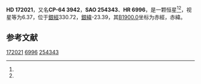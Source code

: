 {{Starbox begin
| name = HD 172021
}}
{{Starbox observe
| epoch = [[J2000.0|J2000.0]]
| constell = {{星座名待查}}<ref name=SIMBAD>{{cite web
 | url=http://simbad.u-strasbg.fr/simbad/sim-id?Ident=HR+6996
 | title=Pulsating variable Star
 | publisher=Centre de Données astronomiques de Strasbourg
 | work=SIMBAD
 | accessdate=2012-07-13
 | archive-date=2016-03-18
 | archive-url=https://web.archive.org/web/20160318101542/http://simbad.u-strasbg.fr/simbad/sim-id?Ident=HR+6996
 | dead-url=no
 }}</ref><ref name=DATA>{{cite web
 | url=http://vizier.u-strasbg.fr/viz-bin/VizieR-5?-out.add=.&-source=5050&-corr=PK=HR&-out.max=9999&HR=6996
 | title=VizieR Detailed Page
 | accessdate=2012-07-13
 | archive-date=2016-03-04
 | archive-url=https://web.archive.org/web/20160304225956/http://vizier.u-strasbg.fr/viz-bin/VizieR-5?-out.add=.&-source=5050&-corr=PK=HR&-out.max=9999&HR=6996
 | dead-url=no
 }}</ref>
| 星官 = 
| ra = {{RA|18|42|22.5}}<ref name=SIMBAD /><ref name=DATA />
| dec = {{DEC|-64|38|35}}<ref name=SIMBAD /><ref name=DATA />
| appmag_v = 6.37<ref name=SIMBAD /><ref name=DATA />
}}
{{Starbox character
| class = A5V<ref name=SIMBAD /><ref name=DATA />
| b-v = 0.15<ref name=SIMBAD /><ref name=DATA />
| u-b = 0.14<ref name=SIMBAD /><ref name=DATA />
| r-i = <ref name=SIMBAD /><ref name=DATA />
| variable = 
}}
{{Starbox astrometry
| radial_v = 0.14
| prop_mo_ra = -9
| parallax = 
| p_error = 
}}
{{Starbox catalog
| names =CP-64 3942，[[SAO星表|SAO]] 254343，[[HD星表|HD]] 172021，[[HR星表|HR]] 6996}}
{{Starbox reference |Simbad=HR+6996}}
{{Starbox end}}

'''HD 172021'''，又名'''CP-64 3942'''，'''SAO 254343'''、'''HR 6996'''，是一颗恒星<ref name=SIMBAD /><ref name=DATA />，视星等为6.37，位于[[銀道座標系|銀經]]330.72，[[銀道座標系|銀緯]]-23.39，其[[B1900.0|B1900.0]]坐标为赤經{{RA|18|32|36.4}}，赤緯{{DEC|-64|-23.39|58}}。

== 参考文献 ==
{{reflist}}

{{star-stub}}

[[Category:HD和HDE天體|172021]]
[[Category:HR天體|6996]]
[[Category:SAO天體|254343]]
